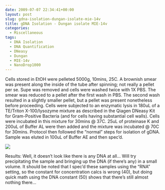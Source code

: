 ```yaml
---
date: 2009-07-07 22:34:41+00:00
layout: post
slug: gdna-isolation-dungan-isolate-mie-14v
title: gDNA Isolation - Dungan isolate MIE-14v
categories:
  - Miscellaneous
tags:
  - DNA Isolation
  - DNA Quantification
  - DNeasy
  - Dungan
  - MIE-14v
  - NanoDrop1000
---
```


Cells stored in EtOH were pelleted 5000g, 10mins, 25C. A brownish smear was present along the inside of the tube after spinning; not really a pellet per se. Supe was removed and cells were washed twice with 1X PBS. The smear was reduced to a pellet after the first wash in PBS. The second wash resulted in a slightly smaller pellet, but a pellet was present nonetheless before proceeding. Cells were subjected to an enzymatic lysis in 180uL of a TE/Triton X-100/lysozyme mixture as described in the Qiagen DNeasy Kit for Gram-Positive Bacteria (and for cells having substantial cell walls). Cells were incubated in this mixture for 30mins @ 37C. 25uL of proteinase K and 200uL of Buffer AL were then added and the mixture was incubated @ 70C for 30mins. Protocol then followed the "normal" steps for isolation of gDNA. Sample was eluted in 100uL of Buffer AE and then spec'd.

![](https://eagle.fish.washington.edu/Arabidopsis/20090707%20DNA%20SJW.jpg)

Results: Well, it doesn't look like there is any DNA at all... Will try precipitating the sample and bringing up the DNA (if there's any) in a small volume. It should be noted that I spec'd these samples using the "RNA" setting, so the constant for concentration calcs is wrong (40), but doing quick math using the DNA constant (50) shows that there's still almost nothing there...
